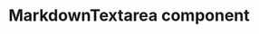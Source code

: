 
<Meta title="components/Form/MarkdownTextarea" />

# MarkdownTextarea component

<Canvas>
  <MarkdownTextarea
    label="textarean label"
    placeholder="You can use markdown here"
    previewLabel="Markdown preview"
    minHeight={175}
  />
</Canvas>
